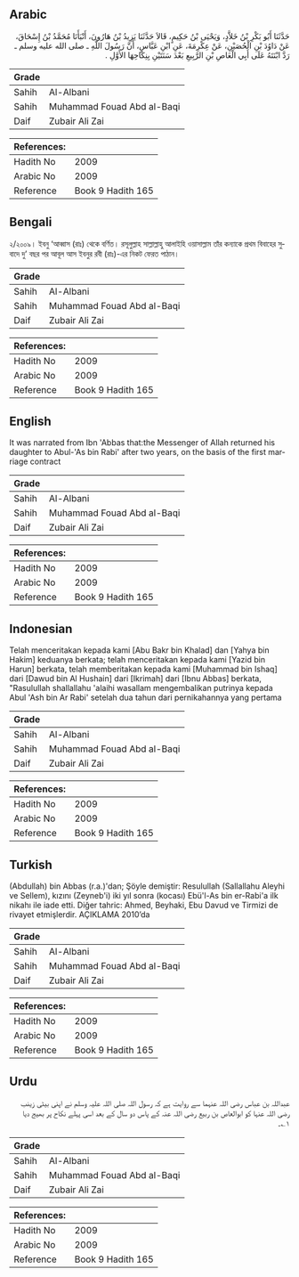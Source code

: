 ## Arabic


<div dir="rtl" lang="ar" style={{fontSize:'larger',backgroundColor:'#f8f9fa',padding:20}}>
حَدَّثَنَا أَبُو بَكْرِ بْنُ خَلاَّدٍ، وَيَحْيَى بْنُ حَكِيمٍ، قَالاَ حَدَّثَنَا يَزِيدُ بْنُ هَارُونَ، أَنْبَأَنَا مُحَمَّدُ بْنُ إِسْحَاقَ، عَنْ دَاوُدَ بْنِ الْحُصَيْنِ، عَنْ عِكْرِمَةَ، عَنِ ابْنِ عَبَّاسٍ، أَنَّ رَسُولَ اللَّهِ ـ صلى الله عليه وسلم ـ رَدَّ ابْنَتَهُ عَلَى أَبِي الْعَاصِ بْنِ الرَّبِيعِ بَعْدَ سَنَتَيْنِ بِنِكَاحِهَا الأَوَّلِ ‏.‏
</div>
<div style={{backgroundColor:'#f8f9fa',padding:20, marginBottom: 10}}><table> <thead> <tr> <th>Grade</th> <th></th> </tr> </thead> <tbody> <tr><td>Sahih</td><td>Al-Albani</td></tr><tr><td>Sahih</td><td>Muhammad Fouad Abd al-Baqi</td></tr><tr><td>Daif</td><td>Zubair Ali Zai</td></tr></tbody></table><table> <thead> <tr> <th>References:</th> <th></th> </tr> </thead> <tbody><tr><td>Hadith No</td><td>2009</td></tr><tr><td>Arabic No</td><td>2009</td></tr><tr><td>Reference</td><td>Book 9 Hadith 165</td></tr></tbody></table></div>

## Bengali


<div dir="ltr" lang="bn" style={{fontSize:'larger',backgroundColor:'#f8f9fa',padding:20}}>
২/২০০৯। ইবনু ‘আব্বাস (রাঃ) থেকে বর্ণিত। রসূলুল্লাহ সাল্লাল্লাহু আলাইহি ওয়াসাল্লাম তাঁর কন্যাকে প্রথম বিবাহের সুবাদে দু’ বছর পর আবূল আস ইবনুর রবী (রাঃ)-এর নিকট ফেরত পাঠান।
</div>
<div style={{backgroundColor:'#f8f9fa',padding:20, marginBottom: 10}}><table> <thead> <tr> <th>Grade</th> <th></th> </tr> </thead> <tbody> <tr><td>Sahih</td><td>Al-Albani</td></tr><tr><td>Sahih</td><td>Muhammad Fouad Abd al-Baqi</td></tr><tr><td>Daif</td><td>Zubair Ali Zai</td></tr></tbody></table><table> <thead> <tr> <th>References:</th> <th></th> </tr> </thead> <tbody><tr><td>Hadith No</td><td>2009</td></tr><tr><td>Arabic No</td><td>2009</td></tr><tr><td>Reference</td><td>Book 9 Hadith 165</td></tr></tbody></table></div>

## English


<div dir="ltr" lang="en" style={{fontSize:'larger',backgroundColor:'#f8f9fa',padding:20}}>
It was narrated from Ibn 'Abbas that:the Messenger of Allah returned his daughter to Abul-'As bin Rabi' after two years, on the basis of the first marriage contract
</div>
<div style={{backgroundColor:'#f8f9fa',padding:20, marginBottom: 10}}><table> <thead> <tr> <th>Grade</th> <th></th> </tr> </thead> <tbody> <tr><td>Sahih</td><td>Al-Albani</td></tr><tr><td>Sahih</td><td>Muhammad Fouad Abd al-Baqi</td></tr><tr><td>Daif</td><td>Zubair Ali Zai</td></tr></tbody></table><table> <thead> <tr> <th>References:</th> <th></th> </tr> </thead> <tbody><tr><td>Hadith No</td><td>2009</td></tr><tr><td>Arabic No</td><td>2009</td></tr><tr><td>Reference</td><td>Book 9 Hadith 165</td></tr></tbody></table></div>

## Indonesian


<div dir="ltr" lang="id" style={{fontSize:'larger',backgroundColor:'#f8f9fa',padding:20}}>
Telah menceritakan kepada kami [Abu Bakr bin Khalad] dan [Yahya bin Hakim] keduanya berkata; telah menceritakan kepada kami [Yazid bin Harun] berkata, telah memberitakan kepada kami [Muhammad bin Ishaq] dari [Dawud bin Al Hushain] dari [Ikrimah] dari [Ibnu Abbas] berkata, "Rasulullah shallallahu 'alaihi wasallam mengembalikan putrinya kepada Abul 'Ash bin Ar Rabi' setelah dua tahun dari pernikahannya yang pertama
</div>
<div style={{backgroundColor:'#f8f9fa',padding:20, marginBottom: 10}}><table> <thead> <tr> <th>Grade</th> <th></th> </tr> </thead> <tbody> <tr><td>Sahih</td><td>Al-Albani</td></tr><tr><td>Sahih</td><td>Muhammad Fouad Abd al-Baqi</td></tr><tr><td>Daif</td><td>Zubair Ali Zai</td></tr></tbody></table><table> <thead> <tr> <th>References:</th> <th></th> </tr> </thead> <tbody><tr><td>Hadith No</td><td>2009</td></tr><tr><td>Arabic No</td><td>2009</td></tr><tr><td>Reference</td><td>Book 9 Hadith 165</td></tr></tbody></table></div>

## Turkish


<div dir="ltr" lang="tr" style={{fontSize:'larger',backgroundColor:'#f8f9fa',padding:20}}>
(Abdullah) bin Abbas (r.a.)'dan; Şöyle demiştir: Resulullah (Sallallahu Aleyhi ve Sellem), kızını (Zeyneb'i) iki yıl sonra (kocası) Ebü'l-As bin er-Rabi'a ilk nikahı ile iade etti. Diğer tahric: Ahmed, Beyhaki, Ebu Davud ve Tirmizi de rivayet etmişlerdir. AÇIKLAMA 2010’da
</div>
<div style={{backgroundColor:'#f8f9fa',padding:20, marginBottom: 10}}><table> <thead> <tr> <th>Grade</th> <th></th> </tr> </thead> <tbody> <tr><td>Sahih</td><td>Al-Albani</td></tr><tr><td>Sahih</td><td>Muhammad Fouad Abd al-Baqi</td></tr><tr><td>Daif</td><td>Zubair Ali Zai</td></tr></tbody></table><table> <thead> <tr> <th>References:</th> <th></th> </tr> </thead> <tbody><tr><td>Hadith No</td><td>2009</td></tr><tr><td>Arabic No</td><td>2009</td></tr><tr><td>Reference</td><td>Book 9 Hadith 165</td></tr></tbody></table></div>

## Urdu


<div dir="rtl" lang="ur" style={{fontSize:'larger',backgroundColor:'#f8f9fa',padding:20}}>
عبداللہ بن عباس رضی اللہ عنہما سے روایت ہے کہ رسول اللہ صلی اللہ علیہ وسلم نے اپنی بیٹی زینب رضی اللہ عنہا کو ابوالعاص بن ربیع رضی اللہ عنہ کے پاس دو سال کے بعد اسی پہلے نکاح پر بھیج دیا ۱؎۔
</div>
<div style={{backgroundColor:'#f8f9fa',padding:20, marginBottom: 10}}><table> <thead> <tr> <th>Grade</th> <th></th> </tr> </thead> <tbody> <tr><td>Sahih</td><td>Al-Albani</td></tr><tr><td>Sahih</td><td>Muhammad Fouad Abd al-Baqi</td></tr><tr><td>Daif</td><td>Zubair Ali Zai</td></tr></tbody></table><table> <thead> <tr> <th>References:</th> <th></th> </tr> </thead> <tbody><tr><td>Hadith No</td><td>2009</td></tr><tr><td>Arabic No</td><td>2009</td></tr><tr><td>Reference</td><td>Book 9 Hadith 165</td></tr></tbody></table></div>